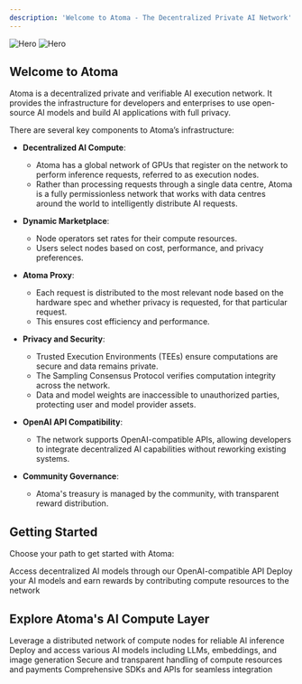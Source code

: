 ```yaml
---
description: 'Welcome to Atoma - The Decentralized Private AI Network'
---
```


<img
  className="block dark:hidden"
  src="/images/atoma-banner.png"
  alt="Hero"
/>
<img
  className="hidden dark:block"
  src="/images/atoma-banner.png"
  alt="Hero"
/>

## Welcome to Atoma

Atoma is a decentralized private and verifiable AI execution network. It provides the infrastructure for developers and enterprises to use open-source AI models and build AI applications with full privacy.

There are several key components to Atoma’s infrastructure: 

- **Decentralized AI Compute**: 
  - Atoma has a global network of GPUs that register on the network to perform inference requests, referred to as execution nodes. 
  - Rather than processing requests through a single data centre, Atoma is a fully permissionless network that works with data centres around the world to intelligently distribute AI requests.

- **Dynamic Marketplace**: 
  - Node operators set rates for their compute resources. 
  - Users select nodes based on cost, performance, and privacy preferences.

- **Atoma Proxy**: 
  - Each request is distributed to the most relevant node based on the hardware spec and whether privacy is requested, for that particular request. 
  - This ensures cost efficiency and performance. 

- **Privacy and Security**:
  - Trusted Execution Environments (TEEs) ensure computations are secure and data remains private.
  - The Sampling Consensus Protocol verifies computation integrity across the network.
  - Data and model weights are inaccessible to unauthorized parties, protecting user and model provider assets.

- **OpenAI API Compatibility**: 
  - The network supports OpenAI-compatible APIs, allowing developers to integrate decentralized AI capabilities without reworking existing systems.

- **Community Governance**: 
  - Atoma's treasury is managed by the community, with transparent reward distribution.

## Getting Started

Choose your path to get started with Atoma:

<CardGroup cols={2}>
  <Card
    title="Use the API"
    icon="cloud"
    href="/cloud/get-started/introduction"
  >
    Access decentralized AI models through our OpenAI-compatible API
  </Card>
  <Card
    title="Run a Node"
    icon="server"
    href="/node/get-started/setup-node"
  >
    Deploy your AI models and earn rewards by contributing compute resources to the network
  </Card>
</CardGroup>

## Explore Atoma's AI Compute Layer

<CardGroup cols={2}>
  <Card
    title="Decentralized Infrastructure"
    icon="network-wired"
    href="/documentation/architecture/overview"
  >
    Leverage a distributed network of compute nodes for reliable AI inference
  </Card>
  <Card
    title="Multiple Model Support"
    icon="brain"
    href="/node/technical-reference/inference-services"
  >
    Deploy and access various AI models including LLMs, embeddings, and image generation
  </Card>
  <Card
    title="Smart Contracts"
    icon="file-contract"
    href="/smart-contract"
  >
    Secure and transparent handling of compute resources and payments
  </Card>
  <Card
    title="Developer Tools"
    icon="code"
    href="/cloud/api-reference/overview"
  >
    Comprehensive SDKs and APIs for seamless integration
  </Card>
</CardGroup>
